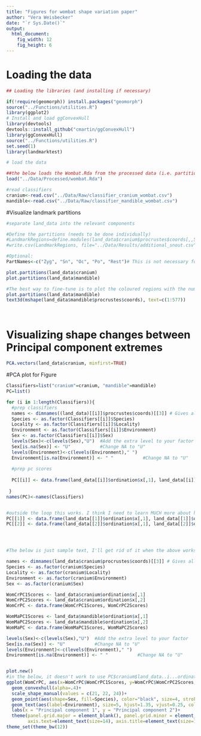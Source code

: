 ```yaml
---
title: "Figures for wombat shape variation paper"
author: "Vera Weisbecker"
date: "`r Sys.Date()`"
output:
  html_document:
    fig_width: 12
    fig_height: 6
---
```



# Loading the data

```r
## Loading the libraries (and installing if necessary)

if(!require(geomorph)) install.packages("geomorph")
source("../Functions/utilities.R")
library(ggplot2)
# Install and load ggConvexHull
library(devtools)
devtools::install_github("cmartin/ggConvexHull")
library(ggConvexHull)
source("../Functions/utilities.R")
set.seed(1)
library(landmarktest)

# load the data

##the below loads the Wombat.Rda from the processed data (i.e. partitions, procrustes data, and ordination results); but the object is NOT called the file name called under "load", it is "land_data"
load("../Data/Processed/wombat.Rda")

#read classifiers
cranium<-read.csv("../Data/Raw/classifier_cranium_wombat.csv")
mandible<-read.csv("../Data/Raw/classifier_mandible_wombat.csv")


```

#Visualize landmark partitions
```r
#separate land_data into the relevant components

#Define the partitions (needs to be done individually)
#LandmarkRegions=define.modules(land_data$cranium$procrustes$coords[,,5],2)
#write.csv(LandmarkRegions, file="../Data/Results/additional_snout.csv")

#Optional:
PartNames<-c("Zyg", "Sn", "Oc", "Po", "Rest")# This is not necessary for colouring the cranium AND needs to be separately accessed, but helps in identifying the partitionss

plot.partitions(land_data$cranium)
plot.partitions(land_data$mandible)

#The best way to fine-tune is to plot the coloured regions with the number
plot.partitions(land_data$mandible)
text3d(mshape(land_data$mandible$procrustes$coords), text=c(1:577))




```

# Visualizing shape changes between Principal component extremes
```r




PCA.vectors(land_data$cranium, minfirst=TRUE)
```
#PCA plot for Figure
```r

Classifiers=list("cranium"=cranium, "mandible"=mandible)
PC=list()

for (i in 1:length(Classifiers)){
  #prep classifiers
  names <- dimnames((land_data)[[i]]$procrustes$coords)[[3]] # Gives all IDs in data
  Species <- as.factor(Classifiers[[i]]$Species)
  Locality <- as.factor(Classifiers[[i]]$Locality)
  Environment <- as.factor(Classifiers[[i]]$Environment) 
  Sex <- as.factor(Classifiers[[i]]$Sex)
  levels(Sex)<-c(levels(Sex),"U")  #Add the extra level to your factor
  Sex[is.na(Sex)] <- "U"           #Change NA to "U"
  levels(Environment)<-c(levels(Environment)," ") 
  Environment[is.na(Environment)] <- " "           #Change NA to "U"
  
  #prep pc scores
  
  PC[[i]] <- data.frame(land_data[[i]]$ordination$x[,1], land_data[[i]]$ordination$x[,2])#Why does this not work??
  
 }
names(PC)<-names(Classifiers)


#outside the loop this works. I think I need to learn MUCH more about how to use selector addresses!
PC[[1]] <- data.frame(land_data[[1]]$ordination$x[,1], land_data[[1]]$ordination$x[,2])
PC[[2]] <- data.frame(land_data[[2]]$ordination$x[,1], land_data[[2]]$ordination$x[,2])




#The below is just sample text, I'll get rid of it when the above works

names <- dimnames(land_data$cranium$procrustes$coords)[[3]] # Gives all IDs in data
Species <- as.factor(cranium$Species)
Locality <- as.factor(cranium$Locality)
Environment <- as.factor(cranium$Environment) 
Sex <- as.factor(cranium$Sex)

WomCrPC1Scores <- land_data$cranium$ordination$x[,1]
WomCrPC2Scores <- land_data$cranium$ordination$x[,2]
WomCrPC <- data.frame(WomCrPC1Scores, WomCrPC2Scores)

WomMaPC1Scores <- land_data$mandible$ordination$x[,1]
WomMaPC2Scores <- land_data$mandible$ordination$x[,2]
WomMaPC <- data.frame(WomMaPC1Scores, WomMaPC2Scores)

levels(Sex)<-c(levels(Sex),"U")  #Add the extra level to your factor
Sex[is.na(Sex)] <- "U"           #Change NA to "U"
levels(Environment)<-c(levels(Environment)," ") 
Environment[is.na(Environment)] <- " "           #Change NA to "U"


plot.new()
#in the below, it doesn't work to use PC$cranium$land_data..i...ordination.x...1. and PC$cranium$land_data..i...ordination.x...2. for x and y - not sure why. It might be easier to just do the PCA manually
ggplot(WomCrPC, aes(x=WomCrPC$WomCrPC1Scores, y=WomCrPC$WomCrPC2Scores, colour=Species, fill=Species))+
  geom_convexhull(alpha=.4)+
  scale_shape_manual(values = c(21, 22, 24))+
  geom_point(aes(shape=Sex, fill=Species), color="black", size=4, stroke = 0.75)+
  geom_text(aes(label=Environment), size=5, hjust=1.35, vjust=0.25, colour="black")+
  labs(x = "Principal component 1", y = "Principal component 2")+
  theme(panel.grid.major = element_blank(), panel.grid.minor = element_blank(), legend.position="none",
        axis.text=element_text(size=14), axis.title=element_text(size=16))
theme_set(theme_bw(12))


```

